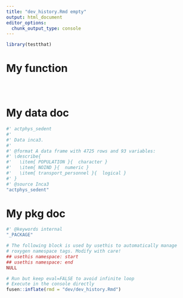 ```yaml
---
title: "dev_history.Rmd empty"
output: html_document
editor_options: 
  chunk_output_type: console
---
```


```r
library(testthat)
```

# My function

```r

```

```r

```

```r

```

# My data doc

```r
#' actphys_sedent
#'
#' Data inca3.
#'
#' @format A data frame with 4725 rows and 93 variables:
#' \describe{
#'   \item{ POPULATION }{  character }
#'   \item{ NOIND }{  numeric }
#'   \item{ transport_personnel }{  logical }
#' }
#' @source Inca3
"actphys_sedent"
```

# My pkg doc

```r
#' @keywords internal
"_PACKAGE"

# The following block is used by usethis to automatically manage
# roxygen namespace tags. Modify with care!
## usethis namespace: start
## usethis namespace: end
NULL
```


```r
# Run but keep eval=FALSE to avoid infinite loop
# Execute in the console directly
fusen::inflate(rmd = "dev/dev_history.Rmd")
```
